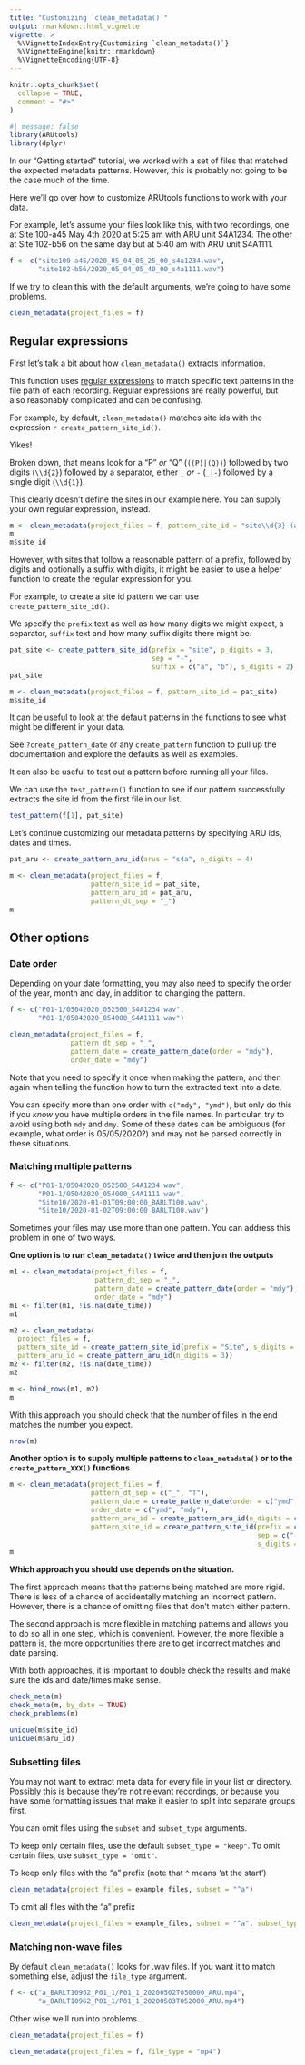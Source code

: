 ```yaml
---
title: "Customizing `clean_metadata()`"
output: rmarkdown::html_vignette
vignette: >
  %\VignetteIndexEntry{Customizing `clean_metadata()`}
  %\VignetteEngine{knitr::rmarkdown}
  %\VignetteEncoding{UTF-8}
---
```


```r
knitr::opts_chunk$set(
  collapse = TRUE,
  comment = "#>"
)
```


```r
#| message: false
library(ARUtools)
library(dplyr)
```

In our "Getting started" tutorial, we worked with a set of files that matched the
expected metadata patterns. However, this is probably not going to be the case
much of the time.

Here we'll go over how to customize ARUtools functions to work with your data.

For example, let's assume your files look like this, with two recordings, one
at Site 100-a45 May 4th 2020 at 5:25 am with ARU unit S4A1234. The other at 
Site 102-b56 on the same day but at 5:40 am with ARU unit S4A1111.

```r
f <- c("site100-a45/2020_05_04_05_25_00_s4a1234.wav",
       "site102-b56/2020_05_04_05_40_00_s4a1111.wav")
```

If we try to clean this with the default arguments, we're going to have some problems.

```r
clean_metadata(project_files = f)
```

## Regular expressions

First let's talk a bit about how `clean_metadata()` extracts information.

This function uses [regular expressions](https://stringr.tidyverse.org/articles/regular-expressions.html) 
to match specific text patterns in the file path of each recording. 
Regular expressions are really powerful, but also reasonably complicated and can
be confusing. 

For example, by default, `clean_metadata()` matches site ids with the expression 
`r create_pattern_site_id()`.

Yikes!

Broken down, that means look for a "P" *or* "Q" (`((P)|(Q))`) 
followed by two digits (`\\d{2}`)
followed by a separator, either `_` *or* `-` (`_|-`)
followed by a single digit (`\\d{1}`).

This clearly doesn't define the sites in our example here.
You can supply your own regular expression, instead.

```r
m <- clean_metadata(project_files = f, pattern_site_id = "site\\d{3}-(a|b)\\d{2}")
m
m$site_id
```


However, with sites that follow a reasonable pattern of a prefix, followed by digits
and optionally a suffix with digits, it might be easier to use a helper
function to create the regular expression for you.

For example, to create a site id pattern we can use `create_pattern_site_id()`.

We specify the `prefix` text as well as how many digits we might expect, a separator, 
`suffix` text and how many suffix digits there might be.

```r
pat_site <- create_pattern_site_id(prefix = "site", p_digits = 3, 
                                   sep = "-", 
                                   suffix = c("a", "b"), s_digits = 2)
pat_site
```

```r
m <- clean_metadata(project_files = f, pattern_site_id = pat_site)
m$site_id
```

It can be useful to look at the default patterns in the functions to see what 
might be different in your data. 

See `?create_pattern_date` or any `create_pattern` function to pull up the documentation 
and explore the defaults as well as examples. 

It can also be useful to test out a pattern before running all your files.

We can use the `test_pattern()` function to see if our pattern successfully 
extracts the site id from the first file in our list.
```r
test_pattern(f[1], pat_site)
```


Let's continue customizing our metadata patterns by specifying ARU ids, dates and times.

```r
pat_aru <- create_pattern_aru_id(arus = "s4a", n_digits = 4)

m <- clean_metadata(project_files = f,
                    pattern_site_id = pat_site,
                    pattern_aru_id = pat_aru,
                    pattern_dt_sep = "_")
m
```

## Other options

### Date order

Depending on your date formatting, you may also need to specify the order of the 
year, month and day, in addition to changing the pattern. 

```r
f <- c("P01-1/05042020_052500_S4A1234.wav",
       "P01-1/05042020_054000_S4A1111.wav")
```

```r
clean_metadata(project_files = f,
               pattern_dt_sep = "_",
               pattern_date = create_pattern_date(order = "mdy"),
               order_date = "mdy")
```

Note that you need to specify it once when making the pattern, and then again 
when telling the function how to turn the extracted text into a date.

You can specify more than one order with `c("mdy", "ymd")`, but only do this if
you *know* you have multiple orders in the file names. 
In particular, try to avoid using both `mdy` and `dmy`. Some of these dates can
be ambiguous (for example, what order is 05/05/2020?) and may not be parsed 
correctly in these situations.


### Matching multiple patterns

```r
f <- c("P01-1/05042020_052500_S4A1234.wav",
       "P01-1/05042020_054000_S4A1111.wav",
       "Site10/2020-01-01T09:00:00_BARLT100.wav",
       "Site10/2020-01-02T09:00:00_BARLT100.wav")
```

Sometimes your files may use more than one pattern. You can address this problem
in one of two ways. 

**One option is to run `clean_metadata()` twice and then join the outputs**

```r
m1 <- clean_metadata(project_files = f, 
                     pattern_dt_sep = "_",
                     pattern_date = create_pattern_date(order = "mdy"),
                     order_date = "mdy")
m1 <- filter(m1, !is.na(date_time))
m1

m2 <- clean_metadata(
  project_files = f,
  pattern_site_id = create_pattern_site_id(prefix = "Site", s_digits = 0),
  pattern_aru_id = create_pattern_aru_id(n_digits = 3))
m2 <- filter(m2, !is.na(date_time))
m2

m <- bind_rows(m1, m2)
m
```

With this approach you should check that the number of files in the end matches
the number you expect.

```r
nrow(m)
```

**Another option is to supply multiple patterns to `clean_metadata()` or to the
`create_pattern_XXX()` functions**

```r
m <- clean_metadata(project_files = f, 
                    pattern_dt_sep = c("_", "T"),
                    pattern_date = create_pattern_date(order = c("ymd", "mdy")),
                    order_date = c("ymd", "mdy"),
                    pattern_aru_id = create_pattern_aru_id(n_digits = c(3, 4)),
                    pattern_site_id = create_pattern_site_id(prefix = c("P", "Site"),
                                                             sep = c("-", ""),
                                                             s_digits = c(1, 0)))
m
```

**Which approach you should use depends on the situation.**

The first approach means that the patterns being matched are more rigid. 
There is less of a chance of accidentally matching an incorrect pattern.
However, there is a chance of omitting files that don't match either pattern.

The second approach is more flexible in matching patterns and allows you to do
so all in one step, which is convenient. 
However, the more flexible a pattern is, the more opportunities there are to get
incorrect matches and date parsing. 

With both approaches, it is important to double check the results and make sure
the ids and date/times make sense.

```r
check_meta(m)
check_meta(m, by_date = TRUE)
check_problems(m)

unique(m$site_id)
unique(m$aru_id)
```


### Subsetting files

You may not want to extract meta data for every file in your list or directory.
Possibly this is because they're not relevant recordings, or because you have
some formatting issues that make it easier to split into separate groups first.

You can omit files using the `subset` and `subset_type` arguments.

To keep only certain files, use the default `subset_type = "keep"`. To omit
certain files, use `subset_type = "omit"`.

To keep only files with the "a" prefix (note that `^` means 'at the start')
```r
clean_metadata(project_files = example_files, subset = "^a")
```

To omit all files with the "a" prefix
```r
clean_metadata(project_files = example_files, subset = "^a", subset_type = "omit")
```

### Matching non-wave files

By default `clean_metadata()` looks for .wav files. If you want it to match 
something else, adjust the `file_type` argument.

```r
f <- c("a_BARLT10962_P01_1/P01_1_20200502T050000_ARU.mp4",
       "a_BARLT10962_P01_1/P01_1_20200503T052000_ARU.mp4")
```

Other wise we'll run into problems...
```r
clean_metadata(project_files = f)

```

```r
clean_metadata(project_files = f, file_type = "mp4")
```



